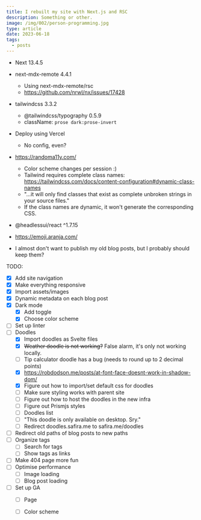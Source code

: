 ```yaml
---
title: I rebuilt my site with Next.js and RSC
description: Something or other.
image: /img/002/person-programming.jpg
type: article
date: 2023-06-18
tags:
  - posts
---
```


- Next 13.4.5
- next-mdx-remote 4.4.1
  - Using next-mdx-remote/rsc
  - https://github.com/nrwl/nx/issues/17428
- tailwindcss 3.3.2
  - @tailwindcss/typography 0.5.9
  - className: `prose dark:prose-invert`
- Deploy using Vercel
  - No config, even?
- https://randoma11y.com/
  - Color scheme changes per session :)
  - Tailwind requires complete class names: https://tailwindcss.com/docs/content-configuration#dynamic-class-names
  - "...it will only find classes that exist as complete unbroken strings in your source files."
  - If the class names are dynamic, it won't generate the corresponding CSS.
- @headlessui/react ^1.7.15
- https://emoji.aranja.com/

- I almost don't want to publish my old blog posts, but I probably should keep them?

TODO:
- [x] Add site navigation
- [x] Make everything responsive
- [x] Import assets/images
- [x] Dynamic metadata on each blog post
- [x] Dark mode
  - [x] Add toggle
  - [x] Choose color scheme
- [ ] Set up linter
- [ ] Doodles
  - [x] Import doodles as Svelte files
  - [x] ~~Weather doodle is not working?~~ False alarm, it's only not working locally.
  - [ ] Tip calculator doodle has a bug (needs to round up to 2 decimal points)
  - [x] https://robdodson.me/posts/at-font-face-doesnt-work-in-shadow-dom/
  - [x] Figure out how to import/set default css for doodles
  - [ ] Make sure styling works with parent site
  - [ ] Figure out how to host the doodles in the new infra
  - [ ] Figure out Prismjs styles
  - [ ] Doodles list
  - [ ] "This doodle is only available on desktop. Sry."
  - [ ] Redirect doodles.safira.me to safira.me/doodles
- [ ] Redirect old paths of blog posts to new paths
- [ ] Organize tags
  - [ ] Search for tags
  - [ ] Show tags as links
- [ ] Make 404 page more fun
- [ ] Optimise performance
  - [ ] Image loading
  - [ ] Blog post loading
- [ ] Set up GA
  - [ ] Page
  - [ ] Color scheme

